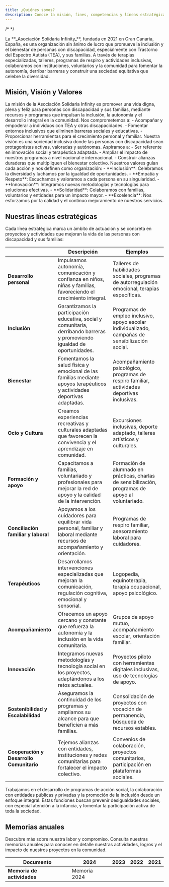 ```yaml
---
title: ¿Quiénes somos?
description: Conoce la misión, fines, competencias y líneas estratégicas de la Asociación Solidaria Infinity, orientadas a la inclusión, el bienestar y la innovación social.
---
```


/*
*/

<Aside type="note" title="Apoyo a personas con discapacidad y sus familias">
La **_Asociación Solidaria Infinity_**, fundada en 2021 en Gran Canaria, España, es una organización sin ánimo de lucro que promueve la inclusión y el bienestar de personas con discapacidad, especialmente con Trastorno del Espectro Autista (TEA), y sus familias. A través de terapias especializadas, talleres, programas de respiro y actividades inclusivas, colaboramos con instituciones, voluntarios y la comunidad para fomentar la autonomía, derribar barreras y construir una sociedad equitativa que celebre la diversidad.
</Aside>

## Misión, Visión y Valores

<Tabs>
  <TabItem label="Misión">
    La misión de la Asociación Solidaria Infinity es promover una vida digna, plena y feliz para personas con discapacidad y sus familias, mediante recursos y programas que impulsan la inclusión, la autonomía y el desarrollo integral en la comunidad. Nos comprometemos a:
    - Acompañar y empoderar a individuos con TEA y otras discapacidades.
    - Fomentar entornos inclusivos que eliminen barreras sociales y educativas.
    - Proporcionar herramientas para el crecimiento personal y familiar.
  </TabItem>
  <TabItem label="Visión">
    Nuestra visión es una sociedad inclusiva donde las personas con discapacidad sean protagonistas activas, valoradas y autónomas. Aspiramos a:
    - Ser referente en innovación social y terapéutica adaptada.
    - Ampliar el impacto de nuestros programas a nivel nacional e internacional.
    - Construir alianzas duraderas que multipliquen el bienestar colectivo.
  </TabItem>
  <TabItem label="Valores">
    Nuestros valores guían cada acción y nos definen como organización:
    - **Inclusión**: Celebramos la diversidad y luchamos por la igualdad de oportunidades.
    - **Empatía y Respeto**: Escuchamos y valoramos a cada persona en su singularidad.
    - **Innovación**: Integramos nuevas metodologías y tecnologías para soluciones efectivas.
    - **Solidaridad**: Colaboramos con familias, voluntarios y entidades para un impacto mayor.
    - **Excelencia**: Nos esforzamos por la calidad y el continuo mejoramiento de nuestros servicios.
  </TabItem>
</Tabs>

## Nuestras líneas estratégicas

Cada línea estratégica marca un ámbito de actuación y se concreta en proyectos y actividades que mejoran la vida de las personas con discapacidad y sus familias:

|                   | Descripción | Ejemplos |
|-------------------|-------------|----------|
| **Desarrollo personal** | Impulsamos autonomía, comunicación y confianza en niños, niñas y familias, favoreciendo el crecimiento integral. | Talleres de habilidades sociales, programas de autorregulación emocional, terapias específicas. |
| **Inclusión** | Garantizamos la participación educativa, social y comunitaria, derribando barreras y promoviendo igualdad de oportunidades. | Programas de empleo inclusivo, apoyo escolar individualizado, campañas de sensibilización social. |
| **Bienestar** | Fomentamos la salud física y emocional de las familias mediante apoyos terapéuticos y actividades deportivas adaptadas. | Acompañamiento psicológico, programas de respiro familiar, actividades deportivas inclusivas. |
| **Ocio y Cultura** | Creamos experiencias recreativas y culturales adaptadas que favorecen la convivencia y el aprendizaje en comunidad. | Excursiones inclusivas, deporte adaptado, talleres artísticos y culturales. |
| **Formación y apoyo** | Capacitamos a familias, voluntariado y profesionales para mejorar la red de apoyo y la calidad de la intervención. | Formación de alumnado en prácticas, charlas de sensibilización, programas de apoyo al voluntariado. |
| **Conciliación familiar y laboral** | Apoyamos a los cuidadores para equilibrar vida personal, familiar y laboral mediante recursos de acompañamiento y orientación. | Programas de respiro familiar, asesoramiento laboral para cuidadores. |
| **Terapéuticos** | Desarrollamos intervenciones especializadas que mejoran la comunicación, regulación cognitiva, emocional y sensorial. | Logopedia, equinoterapia, terapia ocupacional, apoyo psicológico. |
| **Acompañamiento** | Ofrecemos un apoyo cercano y constante que refuerza la autonomía y la inclusión en la vida comunitaria. | Grupos de apoyo mutuo, acompañamiento escolar, orientación familiar. |
| **Innovación** | Integramos nuevas metodologías y tecnología social en los proyectos, adaptándonos a los retos actuales. | Proyectos piloto con herramientas digitales inclusivas, uso de tecnologías de apoyo. |
| **Sostenibilidad y Escalabilidad** | Aseguramos la continuidad de los programas y ampliamos su alcance para que beneficien a más familias. | Consolidación de proyectos con vocación de permanencia, búsqueda de recursos estables. |
| **Cooperación y Desarrollo Comunitario** | Tejemos alianzas con entidades, instituciones y redes comunitarias para fortalecer el impacto colectivo. | Convenios de colaboración, proyectos comunitarios, participación en plataformas sociales. |



<Aside type="tip" title="Funciones en inclusión social">
Trabajamos en el desarrollo de programas de acción social, la colaboración con entidades públicas y privadas y la promoción de la inclusión desde un enfoque integral. Estas funciones buscan prevenir desigualdades sociales, con especial atención a la infancia, y fomentar la participación activa de toda la sociedad.
</Aside>



## Memorias anuales

Descubre más sobre nuestra labor y compromiso. Consulta nuestras memorias anuales para conocer en detalle nuestras actividades, logros y el impacto de nuestros proyectos en la comunidad.

|Documento|2024|2023|2022|2021|
|---------|----|----|----|----|
|**Memoria de actividades**|Memoria 2024|<DocLink ref="35" text="description" />|<DocLink ref="34" text="description" />|<DocLink ref="404" text="description" />|



